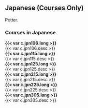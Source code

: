## Japanese (Courses Only) {#sec-japanese}
Potter.

### Courses in Japanese
 **{{< var c.jpn106.long >}}**  
  {{< var c.jpn106.desc >}}  
 **{{< var c.jpn115.long >}}**  
  {{< var c.jpn115.desc >}}  
 **{{< var c.jpn125.long >}}**  
  {{< var c.jpn125.desc >}}  
 **{{< var c.jpn215.long >}}**  
  {{< var c.jpn215.desc >}}  
 **{{< var c.jpn225.long >}}**  
  {{< var c.jpn225.desc >}}  
 **{{< var c.jpn305.long >}}**  
  {{< var c.jpn305.desc >}}  






